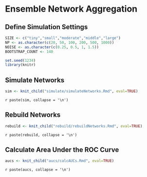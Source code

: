 # Ensemble Network Aggregation

## Define Simulation Settings

```r
SIZE <- c("tiny","small","moderate","middle","large")
NP <- as.character(c(20, 50, 100, 200, 500, 1000))
NOISE <- as.character(c(0.25, 0.5, 1, 1.5))
BOOTSTRAP_COUNT <- 140

set.seed(1234)
library(knitr)
```

## Simulate Networks

```r
sim <- knit_child("simulate/simulateNetworks.Rmd", eval=TRUE)
```

`r paste(sim, collapse = '\n')`

## Rebuild Networks

```r
rebuild <- knit_child("rebuild/rebuildNetworks.Rmd", eval=TRUE)
```

`r paste(rebuild, collapse = '\n')`

## Calculate Area Under the ROC Curve

```r
aucs <- knit_child("aucs/calcAUCs.Rmd", eval=TRUE)
```

`r paste(aucs, collapse = '\n')`

